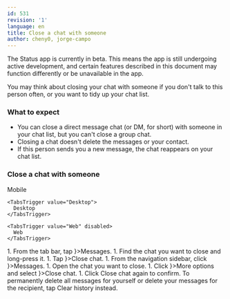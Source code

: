 ```yaml
---
id: 531
revision: '1'
language: en
title: Close a chat with someone
author: cheny0, jorge-campo
---
```


<Admonition type="beta" status="Status app is currently in beta stage">
  The Status app is currently in beta. This means the app is still undergoing active development, and certain features described in this document may function differently or be unavailable in the app.
</Admonition>

You may think about closing your chat with someone if you don't talk to this person often, or you want to tidy up your chat list.

### What to expect

- You can close a direct message chat (or DM, for short) with someone in your chat list, but you can't close a group chat.
- Closing a chat doesn't delete the messages or your contact.
- If this person sends you a new message, the chat reappears on your chat list.

### Close a chat with someone

<Tabs defaultValue="Mobile">
  <TabsList size={32}>
    <TabsTrigger value="Mobile">
      Mobile
    </TabsTrigger>

    <TabsTrigger value="Desktop">
      Desktop
    </TabsTrigger>

    <TabsTrigger value="Web" disabled>
      Web
    </TabsTrigger>
  </TabsList>

  <TabsContent value="Mobile">
    1. From the tab bar, tap <ContextTag icon={<MessengerIcon />}>Messages</ContextTag>.
    1. Find the chat you want to close and long-press it.
    1. Tap <ContextTag icon={<DeclineIcon />}>Close chat</ContextTag>.
  </TabsContent>

  <TabsContent value="Desktop">
    1. From the navigation sidebar, click <ContextTag icon={<ChatDesktopIcon />}>Messages</ContextTag>.
    1. Open the chat you want to close.
    1. Click <ContextTag icon={<OptionsIcon />}>More options</ContextTag> and select <ContextTag icon={<DeleteDesktopIcon />}>Close chat</ContextTag>.
    1. Click <ContextTag>Close chat</ContextTag> again to confirm.
  </TabsContent>
</Tabs>

<Admonition type="tip">
  To permanently delete all messages for yourself or delete your messages for the recipient, tap <ContextTag>Clear history</ContextTag> instead.
</Admonition>
